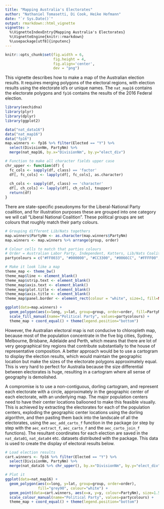 ```yaml
---
title: "Mapping Australia's Electorates"
author: "Nathaniel Tomasetti, Di Cook, Heike Hofmann"
date: "`r Sys.Date()`"
output: rmarkdown::html_vignette
vignette: >
  %\VignetteIndexEntry{Mapping Australia's Electorates}
  %\VignetteEngine{knitr::rmarkdown}
  %\usepackage[utf8]{inputenc}
---
```


```r
knitr::opts_chunk$set(fig.width = 6,
                      fig.height = 4,
                      fig.align='center',
                      dev = "png")
```

This vignette describes how to make a map of the Australian election results. It requires merging polygons of the electoral regions, with election results using the electorate id's or unique names. The `nat_map16` contains the electorate polygons and `fp16` contains the results of the 2016 Federal election.

```r
library(eechidna)
library(plyr)
library(dplyr)
library(ggplot2)

data("nat_data16")
data("nat_map16")
data("fp16")
map.winners <- fp16 %>% filter(Elected == "Y") %>% 
  select(DivisionNm, PartyNm) %>% 
  merge(nat_map16, by.x="DivisionNm", by.y="elect_div")

# Function to make all character fields upper case
chr_upper <- function(df) {
  fc_cols <- sapply(df, class) == 'factor'
  df[, fc_cols] <- lapply(df[, fc_cols], as.character)
  
  ch_cols <- sapply(df, class) == 'character'
  df[, ch_cols] <- lapply(df[, ch_cols], toupper)
  return(df)
}
```

There are state-specific pseudonyms for the Liberal-National Party coalition, and for illustration purposes these are grouped into one category we will call "Liberal National Coalition". These political groups are set colours that roughly match their party colours.

```r
# Grouping different Lib/Nats togethers
map.winners$PartyNm <- as.character(map.winners$PartyNm)
map.winners <- map.winners %>% arrange(group, order)

# Colour cells to match that parties colours
# Order = Australian Labor Party, Independent, Katters, Lib/Nats Coalition, Palmer, The Greens
partycolours = c("#FF0033", "#000000", "#CC3300", "#0066CC", "#FFFF00", "#009900")
```

```r
# Make it look like a map
theme_map <- theme_bw()
theme_map$line <- element_blank()
theme_map$strip.text <- element_blank()
theme_map$axis.text <- element_blank()
theme_map$plot.title <- element_blank()
theme_map$axis.title <- element_blank()
theme_map$panel.border <- element_rect(colour = "white", size=1, fill=NA)

ggplot(data=map.winners) + 
  geom_polygon(aes(x=long, y=lat, group=group, order=order, fill=PartyNm)) +
  scale_fill_manual(name="Political Party", values=partycolours) +
  theme_map + coord_equal() + theme(legend.position="bottom")
```

However, the Australian electoral map is not conducive to chloropleth map, because most of the population concentrate in the five big cities, Sydney, Melbourne, Brisbane, Adelaide and Perth, which means that there are lot of very geographical tiny regions that contribute substantially to the house of representative composition.  A better approach would be to use a cartogram to display the election results, which would maintain the geographic location but make the sizes of the electorate polygons approximately equal. This is very hard to perfect for Australia because the size differential between electorates is huge, resulting in a cartogram where all sense of geography is demolished. 

A compromise is to use a non-contiguous, dorling cartogram, and represent each electorate with a circle, approximately in the geographic center of each electorate, with an underlying map. The major population centers need to have their center locations ballooned to make this feasible visually. This is achieved by extracting the electorates for each of the population centers, exploding the geographic center locations using the dorling algorithm, and then pasting them back into the landscale of all the electorates, using the `aec_add_carto_f` function in the package (or step by step with the `aec_extract_f`, `aec_carto_f` and the `aec_carto_join_f` functions). The resultant coordinates for each election are saved in the `nat_data01`, `nat_data04` etc. datasets distributed with the package. This data is used to create the display of electoral results below.

```r
# Load election results
cart.winners <- fp16 %>% filter(Elected == "Y") %>% 
  select(DivisionNm, PartyNm) %>% 
  merge(nat_data16 %>% chr_upper(), by.x="DivisionNm", by.y="elect_div")

# Plot it
ggplot(data=nat_map16) +
  geom_polygon(aes(x=long, y=lat, group=group, order=order),
               fill="grey90", colour="white") +
  geom_point(data=cart.winners, aes(x=x, y=y, colour=PartyNm), size=1.5, alpha=0.8) +
  scale_colour_manual(name="Political Party", values=partycolours) +
  theme_map + coord_equal() + theme(legend.position="bottom")
```

